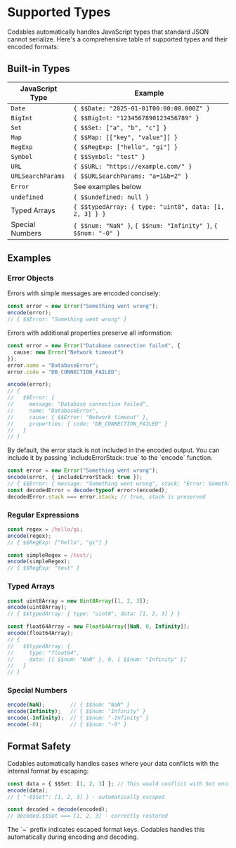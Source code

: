 
# Supported Types

Codables automatically handles JavaScript types that standard JSON cannot serialize. Here's a comprehensive table of supported types and their encoded formats:

## Built-in Types

| JavaScript Type | Example |
|----------------|---------|
| `Date` | `{ $$Date: "2025-01-01T00:00:00.000Z" }` |
| `BigInt` | `{ $$BigInt: "1234567890123456789" }` |
| `Set` | `{ $$Set: ["a", "b", "c"] }` |
| `Map` | `{ $$Map: [["key", "value"]] }` |
| `RegExp` | `{ $$RegExp: ["hello", "gi"] }` |
| `Symbol` | `{ $$Symbol: "test" }` |
| `URL` | `{ $$URL: "https://example.com/" }` |
| `URLSearchParams` | `{ $$URLSearchParams: "a=1&b=2" }` |
| `Error` | See examples below |
| `undefined` | `{ $$undefined: null }` |
| Typed Arrays | `{ $$typedArray: { type: "uint8", data: [1, 2, 3] } }` |
| Special Numbers | `{ $$num: "NaN" }`, `{ $$num: "Infinity" }`, `{ $$num: "-0" }` |

## Examples

### Error Objects

Errors with simple messages are encoded concisely:

```typescript
const error = new Error("Something went wrong");
encode(error);
// { $$Error: "Something went wrong" }
```

Errors with additional properties preserve all information:

```typescript
const error = new Error("Database connection failed", { 
  cause: new Error("Network timeout") 
});
error.name = "DatabaseError";
error.code = "DB_CONNECTION_FAILED";

encode(error);
// {
//   $$Error: {
//     message: "Database connection failed",
//     name: "DatabaseError", 
//     cause: { $$Error: "Network timeout" },
//     properties: { code: "DB_CONNECTION_FAILED" }
//   }
// }
```

<Callout type="tip">
By default, the error stack is not included in the encoded output. You can include it by passing `includeErrorStack: true` to the `encode` function.

```typescript
const error = new Error("Something went wrong");
encode(error, { includeErrorStack: true });
// { $$Error: { message: "Something went wrong", stack: "Error: Something went wrong\n    at <anonymous>:1:1" } }
const decodedError = decode<typeof error>(encoded);
decodedError.stack === error.stack; // true, stack is preserved
```
</Callout>

### Regular Expressions

```typescript
const regex = /hello/gi;
encode(regex);
// { $$RegExp: ["hello", "gi"] }

const simpleRegex = /test/;
encode(simpleRegex);
// { $$RegExp: "test" }
```

### Typed Arrays

```typescript
const uint8Array = new Uint8Array([1, 2, 3]);
encode(uint8Array);
// { $$typedArray: { type: "uint8", data: [1, 2, 3] } }

const float64Array = new Float64Array([NaN, 0, Infinity]);
encode(float64Array);
// { 
//   $$typedArray: { 
//     type: "float64", 
//     data: [{ $$num: "NaN" }, 0, { $$num: "Infinity" }] 
//   } 
// }
```

### Special Numbers

```typescript
encode(NaN);        // { $$num: "NaN" }
encode(Infinity);   // { $$num: "Infinity" }
encode(-Infinity);  // { $$num: "-Infinity" }
encode(-0);         // { $$num: "-0" }
```

## Format Safety

Codables automatically handles cases where your data conflicts with the internal format by escaping:

```typescript
const data = { $$Set: [1, 2, 3] }; // This would conflict with Set encoding
encode(data);
// { "~$$Set": [1, 2, 3] } - automatically escaped

const decoded = decode(encoded);
// decoded.$$Set === [1, 2, 3] - correctly restored
```

<Callout type="tip">
The `~` prefix indicates escaped format keys. Codables handles this automatically during encoding and decoding.
</Callout>
